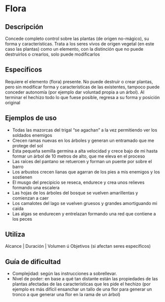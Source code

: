 # Flora

## Descripción

Concede completo control sobre las plantas (de origen no-mágico), su forma y características. Trata a los seres vivos de origen vegetal (en este caso las plantas) como un elemento, con la distinción que no puede destruirlos o crearlos, solo puede modificarlos

## Específicos

Requiere el elemento (flora) presente. No puede destruir o crear plantas, pero sin modificar forma y características de las existentes, tampoco puede conceder autonomía (por ejemplo dar voluntad propia a un árbol). Al terminar el hechizo todo lo que fuese posible, regresa a su forma y posición original

## Ejemplos de uso

- Todas las mazorcas del trigal “se agachan” a la vez permitiendo ver los soldados enemigos
- Crecen ramas nuevas en los árboles y generan un entramado que me protege del sol
- Esta pequeña semilla germina a alta velocidad y crece bajo de mi hasta formar un árbol de 10 metros de alto, que me eleva en el proceso
- Las raíces del pantano se retuercen y forman un puente por sobre el barro
- Los arbustos crecen lianas que agarran de los pies a mis enemigos y los sostienen
- El musgo del precipicio se reseca, endurece y crea unos relieves formando una escalera
- Las hojas de los árboles del bosque se vuelven amarillentas y comienzan a caer
- Los camalotes del lago se vuelven gruesos y grandes amortiguando mi caída
- Las algas se endurecen y entrelazan formando una red que contiene a los peces

## Utiliza

Alcance | Duración | Volumen ú Objetivos (si afectan seres específicos)

## Guía de dificultad

- Complejidad: según las instrucciones a sobrellevar.
- Nivel de poder: en base a qué tan distante están las propiedades de las plantas afectadas de las características que les pide el hechizo (por ejemplo es más difícil ensanchar un tallo de una flor para generar un tronco a que generar una flor en la rama de un árbol)
